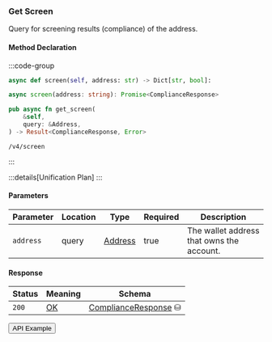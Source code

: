 
### Get Screen

Query for screening results (compliance) of the address.

#### Method Declaration

:::code-group

```python [Python]
async def screen(self, address: str) -> Dict[str, bool]:
```

```typescript [TypeScript]
async screen(address: string): Promise<ComplianceResponse>
```

```rust [Rust]
pub async fn get_screen(
    &self,
    query: &Address,
) -> Result<ComplianceResponse, Error>
```

```url [API]
/v4/screen
```

:::

:::details[Unification Plan]
:::

#### Parameters

| Parameter           | Location | Type               | Required    | Description                                                           |
| ------------------- | -------- | ------------------ | ----------- | --------------------------------------------------------------------- |
| `address`           | query    | [Address]          | true        | The wallet address that owns the account.                             |

#### Response

| Status | Meaning     | Schema                          |
| ------ | ----------- | ------------------------------- |
| `200`  | [OK]        | [ComplianceResponse] ⛁ |

<Button href="https://indexer.v4testnet.dydx.exchange/v4/screen?address=dydx14zzueazeh0hj67cghhf9jypslcf9sh2n5k6art">API Example</Button>

[Address]: /types/address
[u32]: /types/u32
[OK]: /types/ok
[ComplianceResponse]: /types/compliance_response
